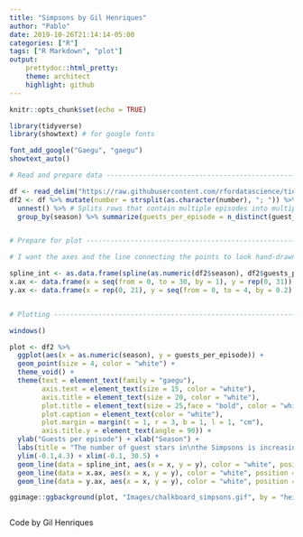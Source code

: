 ---
title: "Simpsons by Gil Henriques"
author: "Pablo"
date: 2019-10-26T21:14:14-05:00
categories: ["R"]
tags: ["R Markdown", "plot"]
output: 
    prettydoc::html_pretty:
    theme: architect
    highlight: github
---

```{r setup, include=FALSE}
knitr::opts_chunk$set(echo = TRUE)
```

```{r warning = FALSE, error = FALSE, message = FALSE}

library(tidyverse)
library(showtext) # for google fonts

font_add_google("Gaegu", "gaegu")
showtext_auto()

# Read and prepare data ---------------------------------------------------

df <- read_delim("https://raw.githubusercontent.com/rfordatascience/tidytuesday/master/data/2019/2019-08-27/simpsons-guests.csv", delim = "|", quote = "")
df2 <- df %>% mutate(number = strsplit(as.character(number), "; ")) %>% 
  unnest() %>% # Splits rows that contain multiple episodes into multiple rows
  group_by(season) %>% summarize(guests_per_episode = n_distinct(guest_star)/n_distinct(number))


# Prepare for plot --------------------------------------------------------

# I want the axes and the line connecting the points to look hand-drawn, so I will use geom_line + jitter to draw them

spline_int <- as.data.frame(spline(as.numeric(df2$season), df2$guests_per_episode, method = "natural"))
x.ax <- data.frame(x = seq(from = 0, to = 30, by = 1), y = rep(0, 31))
y.ax <- data.frame(x = rep(0, 21), y = seq(from = 0, to = 4, by = 0.2))


# Plotting ----------------------------------------------------------------

windows()

plot <- df2 %>% 
  ggplot(aes(x = as.numeric(season), y = guests_per_episode)) + 
  geom_point(size = 4, color = "white") + 
  theme_void() + 
  theme(text = element_text(family = "gaegu"),
        axis.text = element_text(size = 15, color = "white"),
        axis.title = element_text(size = 20, color = "white"),
        plot.title = element_text(size = 25,face = "bold", color = "white", hjust = 0.5),
        plot.caption = element_text(color = "white"),
        plot.margin = margin(t = 1, r = 3, b = 1, l = 1, "cm"),
        axis.title.y = element_text(angle = 90)) + 
  ylab("Guests per episode") + xlab("Season") + 
  labs(title = "The number of guest stars in\nthe Simpsons is increasing", caption = "@_Gil_Henriques for #TidyTuesday") +
  ylim(-0.1,4.3) + xlim(-0.1, 30.5) + 
  geom_line(data = spline_int, aes(x = x, y = y), color = "white", position = position_jitter(w = 0.05, h = 0.05), size = 0.8) +
  geom_line(data = x.ax, aes(x = x, y = y), color = "white", position = position_jitter(w = 0.0, h = 0.05), size = 0.8) +
  geom_line(data = y.ax, aes(x = x, y = y), color = "white", position = position_jitter(w = 0.05, h = 0.0), size = 0.8)

ggimage::ggbackground(plot, "Images/chalkboard_simpsons.gif", by = "height")



```
Code by Gil Henriques
